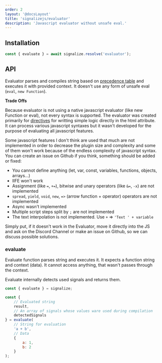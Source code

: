 ```yaml
---
order: 2
layout: '@docsLayout'
title: 'signalizejs/evaluator'
description: 'Javascript evaluator without unsafe eval.'
---
```



## Installation
<ImportMapDependencies module="evaluator" />

```js
const { evaluate } = await signalize.resolve('evaluator');
```

## API
Evaluator parses and compiles string based on [precedence table](https://developer.mozilla.org/en-US/docs/Web/JavaScript/Reference/Operators/Operator_precedence) and executes it with provided context.
It doesn't use any form of unsafe eval (`eval`, `new Function`).

**Trade Offs**

Because evaluator is not using a native javascript evaluator (like new Function or eval), not every syntax is supported.
The evaluator was created primarily for [directives](/docs/modules/directives) for writting simple logic directly in the html attribute.
It can process various javascript syntaxes but it wasn't developed for the purpose of evaluating all javascript features.

Some javascript features I don't think are used that much are not implemented in order to decrease the plugin size and complexity and some of them won't work because of the endless complexity of javascript syntax. You can create an issue on Github if you think, something should be added or fixed:
- You cannot define anything (let, var, const, variables, functions, objects, arrays...)
- IIFE won't work
- Assignment (like `=`, `+=`), bitwise and unary operators (like `&=`, `-x`) are not implemented
- `spread`, `yield`, `void`, `new`, `=>` (arrow function + operator) operators are not implemented
- Async wasn't implemented
- Multiple script steps split by `;` are not implemented
- The text interpolation is not implemented. Use `+` => `'Text ' + variable`

Simply put, if it doesn't work in the Evaluator, move it directly into the JS and ask on the Discord Channel or make an issue on Github, so we can discuss possible solutions.

### evaluate
Evaluate function parses string and executes it.
It expects a function string and context (data). It cannot access anything, that wasn't passes through the context.

Evaluate internally detects used signals and returns them.

```js
const { evaluate } = signalize;

const {
	// Evaluated string
	result,
	// An array of signals whose values ware used during compilation
	detectedSignals
} = evaluate(
	// String for evaluation
	'a + b',
	// Data
	{
		a: 1,
		b: 2
	}
);
```
